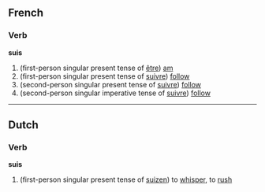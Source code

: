 ==French==
===Verb===
'''suis'''

# (first-person singular present tense of [[être]]) [[am]]
# (first-person singular present tense of [[suivre]]) [[follow]]
# (second-person singular present tense of [[suivre]]) [[follow]]
# (second-person singular imperative tense of [[suivre]]) [[follow]]

----

==Dutch==
===Verb===
'''suis'''

# (first-person singular present tense of [[suizen]]) to [[whisper]], to [[rush]]